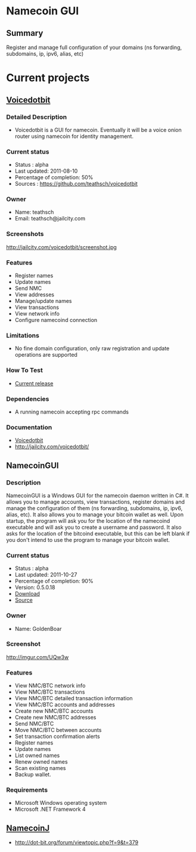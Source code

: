 = Namecoin GUI =

== Summary ==
Register and manage full configuration of your domains (ns forwarding, subdomains, ip, ipv6, alias, etc)


= Current projects =

== [[Voicedotbit]] ==

=== Detailed Description ===
* Voicedotbit is a GUI for namecoin. Eventually it will be a voice onion router using namecoin for identity management. 

=== Current status ===
* Status : alpha
* Last updated: 2011-08-10
* Percentage of completion: 50%
* Sources : https://github.com/teathsch/voicedotbit

=== Owner ===
* Name: teathsch
* Email: teathsch@jailcity.com

=== Screenshots ===
http://jailcity.com/voicedotbit/screenshot.jpg

=== Features ===
* Register names
* Update names
* Send NMC
* View addresses
* Manage/update names
* View transactions
* View network info
* Configure namecoind connection

=== Limitations ===
* No fine domain configuration, only raw registration and update operations are supported

=== How To Test ===
* [[Voicedotbit#Current_Release|Current release]]

=== Dependencies ===
* A running namecoin accepting rpc commands

=== Documentation ===
* [[Voicedotbit]]
* http://jailcity.com/voicedotbit/

== NamecoinGUI ==

=== Description ===
NamecoinGUI is a Windows GUI for the namecoin daemon written in C#. It allows you to manage accounts, view transactions, register domains and manage the configuration of them (ns forwarding, subdomains, ip, ipv6, alias, etc). It also allows you to manage your bitcoin wallet as well. Upon startup, the program will ask you for the location of the namecoind executable and will ask you to create a username and password. It also asks for the location of the bitcoind executable, but this can be left blank if you don't intend to use the program to manage your bitcoin wallet.

=== Current status ===
* Status : alpha
* Last updated: 2011-10-27
* Percentage of completion: 90%
* Version: 0.5.0.18
* [http://www.mediafire.com/file/5fbp65bh1nxv2ox/NamecoinGUI-0.5.0.18.7z Download]
* [http://www.mediafire.com/file/m6pd8n1r8f9j617/NamecoinGUI-0.5.0.18-source.7z Source]

=== Owner ===
* Name: GoldenBoar

=== Screenshot ===
http://imgur.com/UQw3w

=== Features ===
* View NMC/BTC network info
* View NMC/BTC transactions
* View NMC/BTC detailed transaction information
* View NMC/BTC accounts and addresses
* Create new NMC/BTC accounts
* Create new NMC/BTC addresses
* Send NMC/BTC
* Move NMC/BTC between accounts
* Set transaction confirmation alerts
* Register names
* Update names
* List owned names
* Renew owned names
* Scan existing names
* Backup wallet.

=== Requirements ===
* Microsoft Windows operating system
* Microsoft .NET Framework 4

== [[NamecoinJ]] ==

* http://dot-bit.org/forum/viewtopic.php?f=9&t=379